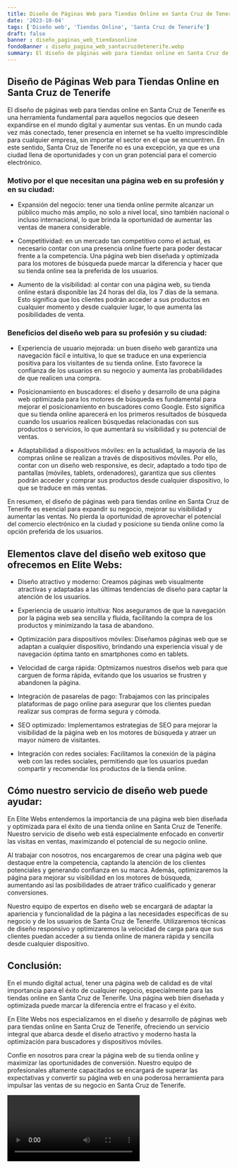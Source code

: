 ```yaml
---
title: Diseño de Páginas Web para Tiendas Online en Santa Cruz de Tenerife
date: '2023-10-04'
tags: ['Diseño web', 'Tiendas Online', 'Santa Cruz de Tenerife']
draft: false
banner : diseño_paginas_web_tiendasonline
fondoBanner : diseño_pagina_web_santacruzdetenerife.webp
summary: El diseño de páginas web para tiendas online en Santa Cruz de Tenerife es una herramienta fundamental para aquellos negocios que deseen expandirse en el mundo digital y aumentar sus ventas. En un mundo cada vez más conectado, tener presencia en internet se ha vuelto imprescindible para cualquier empresa, sin importar el sector en el que se encuentren. En este sentido, Santa Cruz de Tenerife no es una excepción, ya que es una ciudad llena de oportunidades y con un gran potencial para el comercio electrónico.
---
```


## Diseño de Páginas Web para Tiendas Online en Santa Cruz de Tenerife

El diseño de páginas web para tiendas online en Santa Cruz de Tenerife es una herramienta fundamental para aquellos negocios que deseen expandirse en el mundo digital y aumentar sus ventas. En un mundo cada vez más conectado, tener presencia en internet se ha vuelto imprescindible para cualquier empresa, sin importar el sector en el que se encuentren. En este sentido, Santa Cruz de Tenerife no es una excepción, ya que es una ciudad llena de oportunidades y con un gran potencial para el comercio electrónico.

### Motivo por el que necesitan una página web en su profesión y en su ciudad:

- Expansión del negocio: tener una tienda online permite alcanzar un público mucho más amplio, no solo a nivel local, sino también nacional o incluso internacional, lo que brinda la oportunidad de aumentar las ventas de manera considerable.

- Competitividad: en un mercado tan competitivo como el actual, es necesario contar con una presencia online fuerte para poder destacar frente a la competencia. Una página web bien diseñada y optimizada para los motores de búsqueda puede marcar la diferencia y hacer que su tienda online sea la preferida de los usuarios.

- Aumento de la visibilidad: al contar con una página web, su tienda online estará disponible las 24 horas del día, los 7 días de la semana. Esto significa que los clientes podrán acceder a sus productos en cualquier momento y desde cualquier lugar, lo que aumenta las posibilidades de venta.

### Beneficios del diseño web para su profesión y su ciudad:

- Experiencia de usuario mejorada: un buen diseño web garantiza una navegación fácil e intuitiva, lo que se traduce en una experiencia positiva para los visitantes de su tienda online. Esto favorece la confianza de los usuarios en su negocio y aumenta las probabilidades de que realicen una compra.

- Posicionamiento en buscadores: el diseño y desarrollo de una página web optimizada para los motores de búsqueda es fundamental para mejorar el posicionamiento en buscadores como Google. Esto significa que su tienda online aparecerá en los primeros resultados de búsqueda cuando los usuarios realicen búsquedas relacionadas con sus productos o servicios, lo que aumentará su visibilidad y su potencial de ventas.

- Adaptabilidad a dispositivos móviles: en la actualidad, la mayoría de las compras online se realizan a través de dispositivos móviles. Por ello, contar con un diseño web responsive, es decir, adaptado a todo tipo de pantallas (móviles, tablets, ordenadores), garantiza que sus clientes podrán acceder y comprar sus productos desde cualquier dispositivo, lo que se traduce en más ventas.

En resumen, el diseño de páginas web para tiendas online en Santa Cruz de Tenerife es esencial para expandir su negocio, mejorar su visibilidad y aumentar las ventas. No pierda la oportunidad de aprovechar el potencial del comercio electrónico en la ciudad y posicione su tienda online como la opción preferida de los usuarios.

<GifSeo />

<Cta />

## Elementos clave del diseño web exitoso que ofrecemos en Elite Webs:

- Diseño atractivo y moderno: Creamos páginas web visualmente atractivas y adaptadas a las últimas tendencias de diseño para captar la atención de los usuarios.

- Experiencia de usuario intuitiva: Nos aseguramos de que la navegación por la página web sea sencilla y fluida, facilitando la compra de los productos y minimizando la tasa de abandono.

- Optimización para dispositivos móviles: Diseñamos páginas web que se adaptan a cualquier dispositivo, brindando una experiencia visual y de navegación óptima tanto en smartphones como en tablets.

- Velocidad de carga rápida: Optmizamos nuestros diseños web para que carguen de forma rápida, evitando que los usuarios se frustren y abandonen la página.

- Integración de pasarelas de pago: Trabajamos con las principales plataformas de pago online para asegurar que los clientes puedan realizar sus compras de forma segura y cómoda.

- SEO optimizado: Implementamos estrategias de SEO para mejorar la visibilidad de la página web en los motores de búsqueda y atraer un mayor número de visitantes.

- Integración con redes sociales: Facilitamos la conexión de la página web con las redes sociales, permitiendo que los usuarios puedan compartir y recomendar los productos de la tienda online.

## Cómo nuestro servicio de diseño web puede ayudar:

En Elite Webs entendemos la importancia de una página web bien diseñada y optimizada para el éxito de una tienda online en Santa Cruz de Tenerife. Nuestro servicio de diseño web está especialmente enfocado en convertir las visitas en ventas, maximizando el potencial de su negocio online.

Al trabajar con nosotros, nos encargaremos de crear una página web que destaque entre la competencia, captando la atención de los clientes potenciales y generando confianza en su marca. Además, optimizaremos la página para mejorar su visibilidad en los motores de búsqueda, aumentando así las posibilidades de atraer tráfico cualificado y generar conversiones.

Nuestro equipo de expertos en diseño web se encargará de adaptar la apariencia y funcionalidad de la página a las necesidades específicas de su negocio y de los usuarios de Santa Cruz de Tenerife. Utilizaremos técnicas de diseño responsivo y optimizaremos la velocidad de carga para que sus clientes puedan acceder a su tienda online de manera rápida y sencilla desde cualquier dispositivo.

## Conclusión:

En el mundo digital actual, tener una página web de calidad es de vital importancia para el éxito de cualquier negocio, especialmente para las tiendas online en Santa Cruz de Tenerife. Una página web bien diseñada y optimizada puede marcar la diferencia entre el fracaso y el éxito.

En Elite Webs nos especializamos en el diseño y desarrollo de páginas web para tiendas online en Santa Cruz de Tenerife, ofreciendo un servicio integral que abarca desde el diseño atractivo y moderno hasta la optimización para buscadores y dispositivos móviles.

Confíe en nosotros para crear la página web de su tienda online y maximizar las oportunidades de conversión. Nuestro equipo de profesionales altamente capacitados se encargará de superar las expectativas y convertir su página web en una poderosa herramienta para impulsar las ventas de su negocio en Santa Cruz de Tenerife.

<Video />

<CtaBot job='Tiendas Online' city='Santa Cruz de Tenerife'/>

<Gmaps query='Santa Cruz de Tenerife+españa+maps' />